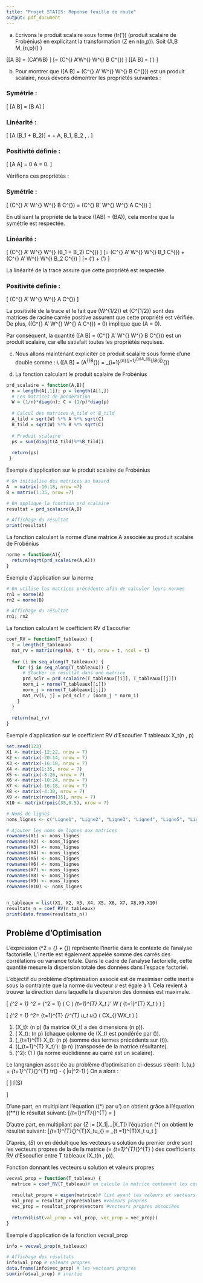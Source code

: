 ```yaml
---
title: "Projet STATIS: Réponse feuille de route"
output: pdf_document
---
```


\section{I - Situation 1}
\subsection{1. Préliminaires}
\subsubsection{1.1 Produit scalaire}
a) Ecrivons le produit scalaire sous forme \(tr(\tilde{A}'\tilde{B})\) (produit scalaire de Frobénius) en explicitant la transformation \(Z \quad en \quad \tilde{Z} \quad \forall n(n,p)\).
Soit \(A,B \in M_{n,p}(\mathbb{R}) \)

\[[A \mid B] = \text{tr}(CA'WB)
\]
\[\iff [A \mid B] = \text{tr}(C^{\frac{1}{2}} A'W^{\frac{1}{2}} W^{\frac{1}{2}} B C^{\frac{1}{2}})
\]
\[[A \mid B] = \text{tr}(\tilde{A}'\tilde{B})
\]

b) Pour montrer que \([A \mid B] = \text{tr}(C^{\frac{1}{2}} A' W^{\frac{1}{2}} W^{\frac{1}{2}} B C^{\frac{1}{2}})\) est un produit scalaire, nous devons démontrer les propriétés suivantes :

### Symétrie :

\[
[A \mid B] = [B \mid A]
\]

### Linéarité :

\[
[A \mid (\alpha B_1 + \beta B_2)] = \alpha [A \mid B_1] + \beta [A \mid B_2] \quad \text{pour tous } A, B_1, B_2 \text{ et scalaires } \alpha, \beta.
\]

### Positivité définie :

\[
[A \mid A] \geq 0 \quad \text{et} \quad [A \mid A] = 0 \text{ si et seulement si } A = 0.
\]

Vérifions ces propriétés :

### Symétrie :

\[
\text{tr}(C^{\frac{1}{2}} A' W^{\frac{1}{2}} W^{\frac{1}{2}} B C^{\frac{1}{2}}) = \text{tr}(C^{\frac{1}{2}} B' W^{\frac{1}{2}} W^{\frac{1}{2}} A C^{\frac{1}{2}})
\]

En utilisant la propriété de la trace \(\text{tr}(AB) = \text{tr}(BA)\), cela montre que la symétrie est respectée.

### Linéarité :

\[
\text{tr}(C^{\frac{1}{2}} A' W^{\frac{1}{2}} W^{\frac{1}{2}} (\alpha B_1 + \beta B_2) C^{\frac{1}{2}})
\]
\[= \alpha \text{tr}(C^{\frac{1}{2}} A' W^{\frac{1}{2}} W^{\frac{1}{2}} B_1 C^{\frac{1}{2}}) + \beta \text{tr}(C^{\frac{1}{2}} A' W^{\frac{1}{2}} W^{\frac{1}{2}} B_2 C^{\frac{1}{2}})
\]
\[= \alpha \text{tr}(\tilde{A}'\tilde{B_1}) + \beta \text{tr}(\tilde{A}'\tilde{B_2})
\]

La linéarité de la trace assure que cette propriété est respectée.

### Positivité définie :

\[
\text{tr}(C^{\frac{1}{2}} A' W^{\frac{1}{2}} W^{\frac{1}{2}} A C^{\frac{1}{2}}) \geq 0
\]

La positivité de la trace et le fait que \(W^{1/2}\) et \(C^{1/2}\) sont des matrices de racine carrée positive assurent que cette propriété est vérifiée. De plus, \(\text{tr}(C^{\frac{1}{2}} A' W^{\frac{1}{2}} W^{\frac{1}{2}} A C^{\frac{1}{2}}) = 0\) implique que \(A = 0\).

Par conséquent, la quantité \([A \mid B] = \text{tr}(C^{\frac{1}{2}} A' W^{\frac{1}{2}} W^{\frac{1}{2}} B C^{\frac{1}{2}})\) est un produit scalaire, car elle satisfait toutes les propriétés requises.

c) Nous allons maintenant expliciter ce produit scalaire sous forme d'une double somme : \\
\([A \mid B] = \text{tr}(A^{\sim}\text{'}B^{\sim}) = \sum_{i=1}^{n}\sum_{j=1}^{p}A_{ij}^{\sim}B_{ij}^{\sim}\)

d) La fonction calculant le produit scalaire de Frobénius 
```r
prd_scalaire = function(A,B){
  n = length(A[,1]); p = length(A[1,])
  # Les matrices de ponderation
  W = (1/n)*diag(n); C = (1/p)*diag(p)
  
  # Calcul des matrices A_tild et B_tild
  A_tild = sqrt(W) %*% A %*% sqrt(C)
  B_tild = sqrt(W) %*% B %*% sqrt(C)
  
  # Produit scalaire
  ps = sum(diag(t(A_tild)%*%B_tild))
  
  return(ps)
 }
```

Exemple d'application sur le produit scalaire de Frobénius
```r
# On initialise des matrices au hasard
A  = matrix(-16:18, nrow =7)
B = matrix(1:35, nrow =7)

# On applique la fonction prd_scalaire
resultat = prd_scalaire(A,B)

# Affichage du résultat
print(resultat)
```

La fonction calculant la norme d'une matrice A associée au produit scalaire de Frobénius 
```r
norme = function(A){
  return(sqrt(prd_scalaire(A,A)))
}
```

Exemple d'application sur la norme
```r
# On utilise les matrices précédente afin de calculer leurs normes
rn1 = norme(A)
rn2 = norme(B)

# Affichage du résultat
rn1; rn2
```

La fonction calculant le coefficient RV d'Escoufier                  
```r
coef_RV = function(T_tableaux) {
  t = length(T_tableaux)
  mat_rv = matrix(rep(NA, t * t), nrow = t, ncol = t)
  
  for (i in seq_along(T_tableaux)) {
    for (j in seq_along(T_tableaux)) {
      # Stocker le résultat dans une matrice
      prd_sclr = prd_scalaire(T_tableaux[[i]], T_tableaux[[j]])
      norm_i = norme(T_tableaux[[i]])
      norm_j = norme(T_tableaux[[j]])
      mat_rv[i, j] = prd_sclr / (norm_j * norm_i)
    }
  }
  
  return(mat_rv)
}

```


Exemple d'application sur le coefficient RV d'Escoufier T tableaux X_t(n , p) 
```r
set.seed(123)
X1 <- matrix(-12:22, nrow = 7)
X2 <- matrix(-20:14, nrow = 7)
X3 <- matrix(-16:18, nrow = 7)
X4 <- matrix(1:35, nrow = 7)
X5 <- matrix(-8:26, nrow = 7)
X6 <- matrix(-10:24, nrow = 7)
X7 <- matrix(-16:18, nrow = 7)
X8 <- matrix(-4:30, nrow = 7)
X9 <- matrix(rnorm(35), nrow = 7)
X10 <- matrix(rpois(35,0.5), nrow = 7)

# Noms de lignes
noms_lignes <- c("Ligne1", "Ligne2", "Ligne3", "Ligne4", "Ligne5", "Ligne6", "Ligne7")

# Ajouter les noms de lignes aux matrices
rownames(X1) <- noms_lignes
rownames(X2) <- noms_lignes
rownames(X3) <- noms_lignes
rownames(X4) <- noms_lignes
rownames(X5) <- noms_lignes
rownames(X6) <- noms_lignes
rownames(X7) <- noms_lignes
rownames(X8) <- noms_lignes
rownames(X9) <- noms_lignes
rownames(X10) <- noms_lignes


n_tableaux = list(X1, X2, X3, X4, X5, X6, X7, X8,X9,X10)
resultats_n = coef_RV(n_tableaux)
print(data.frame(resultats_n))
```
## Problème d'Optimisation

L'expression \(\left[\left| \sum_{t=1}^{T} \frac{u_t}{\left[\left| X_t \right|\right]} X_t \right|\right]^2 =  \underbrace{\sum_{t=1}^{T} \left[\left| \frac{u_t}{\left[\left| X_t \right|\right]} X_t \right|\right]^2}_{\text{Inertie intra-tableau}} + \underbrace{2 \sum\limits_{1 \leq t < \tau}^{T} \left[\left| \frac{u_t}{\left[\left| X_t \right|\right]} X_t \vert \frac{u_{\tau}}{\left[\left| X_{\tau} \right|\right]} X_{\tau} \right|\right]}_{\text{Inertie inter-tableau}}\)
représente l'inertie dans le contexte de l'analyse factorielle. L'inertie est également appelée somme des carrés des corrélations ou variance totale. Dans le cadre de l'analyse factorielle, cette quantité mesure la dispersion totale des données dans l'espace factoriel.

L'objectif du problème d'optimisation associé est de maximiser cette inertie sous la contrainte que la norme du vecteur $u$ est égale à 1. Cela revient à trouver la direction dans laquelle la dispersion des données est maximale.


\[
\max_{\left[\left| u \right|\right]^2 = 1} \left[\left| \sum_{t=1}^{T} \frac{u_t}{\left[\left| X_t \right|\right]} X_t \right|\right]^2 = \max_{\left[\left| u \right|\right]^2 = 1} \mathrm{tr}\left( C \left( \sum_{t=1}^{T} \frac{u_t}{\left[\left| X_t \right|\right]} X_t \right)' W \left( \sum_{t=1}^{T} \frac{u_t}{\left[\left| X_t \right|\right]} X_t \right) \right) 
\]

\[
\iff \max_{\left[\left| u \right|\right]^2 = 1} \left[\left| \sum_{t=1}^{T} \frac{u_t}{\left[\left| X_t \right|\right]} X_t \right|\right]^2= \sum_{t=1}^{T} \sum_{\tau =1}^{T} \frac{1}{\left[\left| X_t \right|\right] \left[\left| X_{\tau} \right|\right]} u_t u_{\tau} \mathrm{tr}\left( CX_{\tau}'WX_t \right) 
\]

1. \(X_t\): \(n \times p\) (la matrice \(X_t\) a des dimensions \(n \times p\)).
2. \(\frac{u_t}{\left[\left| X_t \right|\right]} X_t\): \(n \times p\) (chaque colonne de \(X_t\) est pondérée par \(\frac{u_t}{\left[\left| X_t \right|\right]}\)).
3. \(\sum_{t=1}^{T} \frac{u_t}{\left[\left| X_t \right|\right]} X_t\): \(n \times p\) (somme des termes précédents sur \(t\)).
4. \(\left(\sum_{t=1}^{T} \frac{u_t}{\left[\left| X_t \right|\right]} X_t\right)'\): \(p \times n\) (transposée de la matrice résultante).
5. \(\left[\left| \sum_{t=1}^{T} \frac{u_t}{\left[\left| X_t \right|\right]} X_t \right|\right]^2\): \(1 \times 1\) (la norme euclidienne au carré est un scalaire).

Le langrangien associée au problème d'optimisation ci-dessus s'écrit:
\[L(u,\lambda) = \sum_{t=1}^{T}\sum_{\tau=1}^{T}\frac{u_t u_{\tau}}{\left[\left| X_t \right|\right]\left[\left| X_{\tau} \right|\right]} tr(\tilde{X_t'\tilde{X_{\tau}}}) - \lambda( \|u\|^2-1) \]
On a alors :

\[
\begin{cases}
  \frac{\partial L}{\partial u}(u,\lambda) = 2\sum_{t=1}^{T}\sum_{\tau=1}^{T}\frac{ u_{\tau}}{\left[\left| X_t \right|\right]\left[\left| X_{\tau} \right|\right]} tr(\tilde{X_t'\tilde{X_{\tau}}}) - 2\lambda u \\
  \frac{\partial L}{\partial \lambda}(u,\lambda) = \|u\|^2 - 1
\end{cases}
\]
\[\iff (S)
\begin{cases}
  \sum_{t=1}^{T}\sum_{\tau=1}^{T}\frac{tr(\tilde{X_t'\tilde{X_{\tau}}}) }{\left[\left| X_t \right|\right]\left[\left| X_{\tau} \right|\right]}u_{\tau}  = \lambda u \quad (*) \\
  \|u\|^2 = 1 \quad (**)
\end{cases}
\]

D'une part, en multipliant l'équation \((*) \quad par \quad u'\) on obtient grâce à l'équation \((**)\) le résultat suivant:
\[\sum_{t=1}^{T}\sum_{\tau=1}^{T}\frac{u_t tr(\tilde{X_t'\tilde{X_{\tau}}}) u_{\tau}}{\left[\left| X_t \right|\right]\left[\left| X_{\tau} \right|\right]} = \lambda \]

D'autre part, en multipliant par \(Z := [X_1|...|X_T]\) l'équation $(*)$ on obtient le résultat suivant:
\[\sum_{t=1}^{T}\sum_{\tau=1}^{T}\frac{ tr(\tilde{X_t'\tilde{X_{\tau}}}) }{\left[\left| X_t \right|\right]\left[\left| X_{\tau}  \right|\right]}X_tu_{\tau} = \lambda \sum_{t =1}^{T}X_t u_t \]

D'après, $(S)$ on en déduit que les vecteurs u solution du premier ordre sont les vecteurs propres de la de la matrice \(\Gamma = \sum_{t=1}^{T}\sum_{\tau=1}^{T}\frac{tr(\tilde{X_t'\tilde{X_{\tau}}}) }{\left[\left| X_t \right|\right]\left[\left| X_{\tau} \right|\right]} \) des coefficients RV d'Escoufier entre T tableaux \(X_t(n , p)\).

Fonction donnant les vecteurs u solution et valeurs propres
```r
vecval_prop = function(T_tableau) {
  matrice = coef_RV(T_tableau)# on calcule la matrice contenant les coefs d'Escoufier
  
  resultat_propre = eigen(matrice)# list ayant les valeurs et vecteurs propres
  val_prop = resultat_propre$values #valeurs propres
  vec_prop = resultat_propre$vectors #vecteurs propres associées
  
  return(list(val_prop = val_prop, vec_prop = vec_prop))
}

```

Exemple d'application de la fonction vecval_prop
```r
info = vecval_prop(n_tableaux)

# Affichage des résultats
info$val_prop # valeurs propres
data.frame(info$vec_prop) # les vecteurs propres
sum(info$val_prop) # inertie
```

